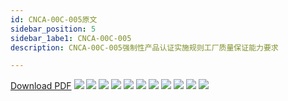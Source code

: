 ```yaml
---
id: CNCA-00C-005原文
sidebar_position: 5
sidebar_1abe1: CNCA-00C-005
description: CNCA-00C-005强制性产品认证实施规则工厂质量保证能力要求

---
```


[Download PDF](/pdfs/my.pdf)
![](/images/CNCA-00C-005_页面_01.jpg)
![](/images/CNCA-00C-005_页面_02.jpg)
![](/images/CNCA-00C-005_页面_03.jpg)
![](/images/CNCA-00C-005_页面_04.jpg)
![](/images/CNCA-00C-005_页面_05.jpg)
![](/images/CNCA-00C-005_页面_06.jpg)
![](/images/CNCA-00C-005_页面_07.jpg)
![](/images/CNCA-00C-005_页面_08.jpg)
![](/images/CNCA-00C-005_页面_09.jpg)
![](/images/CNCA-00C-005_页面_10.jpg)
![](/images/CNCA-00C-005_页面_11.jpg)
